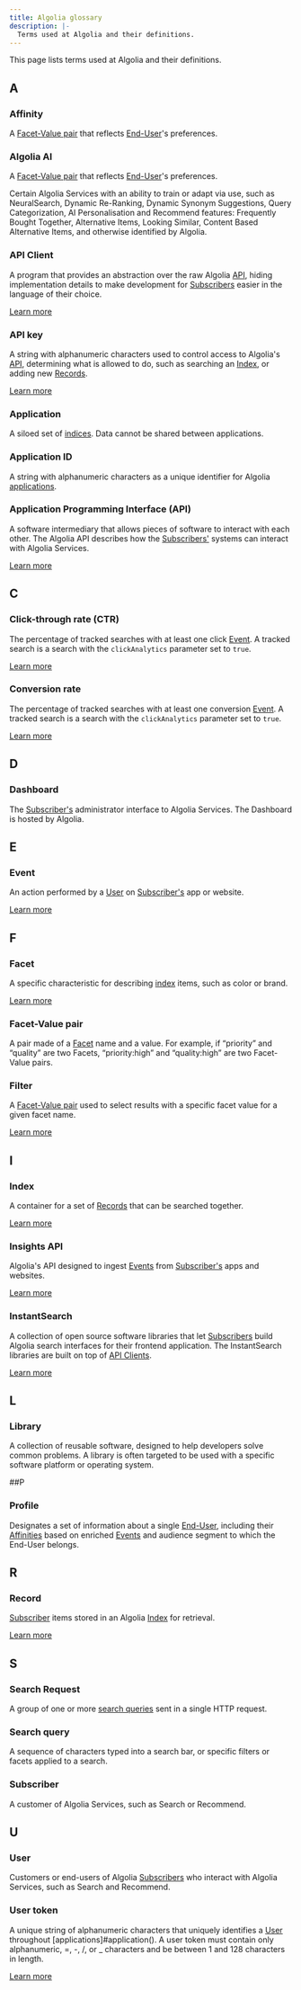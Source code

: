 ```yaml
---
title: Algolia glossary
description: |-
  Terms used at Algolia and their definitions.
---
```

This page lists terms used at Algolia and their definitions.

## A

### Affinity

A [Facet-Value pair](#facet-value-pair) that reflects [End-User](#user)'s preferences.

### Algolia AI

A [Facet-Value pair](#facet-value-pair) that reflects [End-User](#user)'s preferences.

Certain Algolia Services with an ability to train or adapt via use,
such as NeuralSearch,
Dynamic Re-Ranking,
Dynamic Synonym Suggestions,
Query Categorization,
AI Personalisation and Recommend features:
Frequently Bought Together, Alternative Items, Looking Similar, Content Based Alternative Items, and otherwise identified by Algolia.

### API Client

A program that provides an abstraction over the raw Algolia [API](#application-programming-interface-api), hiding implementation details to make development for [Subscribers](#subscriber) easier in the language of their choice.

[Learn more](/guides/getting-started/ecosystem/#api-clients)

### API key

A string with alphanumeric characters used to control access to Algolia's [API](#application-programming-interface-api), determining what is allowed to do, such as searching an [Index](#index), or adding new [Records](#record).

[Learn more](https://www.algolia.com/doc/guides/security/api-keys/)

### Application

A siloed set of [indices](#index).
Data cannot be shared between applications.

### Application ID

A string with alphanumeric characters as a unique identifier for Algolia [applications](#application).

### Application Programming Interface (API)

A software intermediary that allows pieces of software to interact with each other.
The Algolia API describes how the [Subscribers'](#subscriber) systems can interact with Algolia Services.

[Learn more](/api-reference/overview/)

## C

### Click-through rate (CTR)

The percentage of tracked searches with at least one click [Event](#event).
A tracked search is a search with the `clickAnalytics` parameter set to `true`.

[Learn more](https://www.algolia.com/doc/guides/search-analytics/concepts/metrics/#click-through-rate)

### Conversion rate

The percentage of tracked searches with at least one conversion [Event](#event).
A tracked search is a search with the `clickAnalytics` parameter set to `true`.

[Learn more](https://www.algolia.com/doc/guides/search-analytics/concepts/metrics/#conversion-rate)

## D

### Dashboard

The [Subscriber's](#subscriber) administrator interface to Algolia Services.
The Dashboard is hosted by Algolia.

## E

### Event

An action performed by a [User](#user) on [Subscriber's](#subscriber) app or website.

[Learn more](/guides/send-events/get-started/)

## F

### Facet

A specific characteristic for describing [index](#index) items, such as color or brand.

[Learn more](/guides/managing-results/refine-results/faceting/)

### Facet-Value pair

A pair made of a [Facet](#facet) name and a value.
For example, if “priority” and “quality” are two Facets, “priority:high” and “quality:high” are two Facet-Value pairs.

### Filter

A [Facet-Value pair](#facet-value-pair) used to select results with a specific facet value for a given facet name.

[Learn more](/guides/managing-results/refine-results/filtering/)

## I

### Index

A container for a set of [Records](#record) that can be searched together.

[Learn more](/guides/sending-and-managing-data/send-and-update-your-data/)

### Insights API

Algolia's API designed to ingest [Events](#event) from [Subscriber's](#subscriber) apps and websites.

[Learn more](/api-reference/insights-api/)

### InstantSearch

A collection of open source software libraries that let [Subscribers](#subscriber) build Algolia search interfaces for their frontend application.
The InstantSearch libraries are built on top of [API Clients](#api-client).

[Learn more](https://www.algolia.com/doc/guides/building-search-ui/what-is-instantsearch/js/)

## L

### Library

A collection of reusable software, designed to help developers solve common problems.
A library is often targeted to be used with a specific software platform or operating system.

##P

### Profile

Designates a set of information about a single [End-User](#user),
including their [Affinities](#affinity) based on enriched [Events](#event) and audience segment to which the End-User belongs.

## R

### Record

[Subscriber](#subscriber) items stored in an Algolia [Index](#index) for retrieval.

[Learn more](/guides/sending-and-managing-data/prepare-your-data/)

## S 

### Search Request

A group of one or more [search queries](#search-query) sent in a single HTTP request.

### Search query

A sequence of characters typed into a search bar, or specific filters or facets applied to a search.

### Subscriber

A customer of Algolia Services, such as Search or Recommend.

## U

### User

Customers or end-users of Algolia [Subscribers](#subscriber) who interact with Algolia Services, such as Search and Recommend.

### User token

A unique string of alphanumeric characters that uniquely identifies a [User](#user) throughout [applications]#application().
A user token must contain only alphanumeric, =, -, /, or _ characters and be between 1 and 128 characters in length.

[Learn more](/guides/send-events/concepts/user-token/)